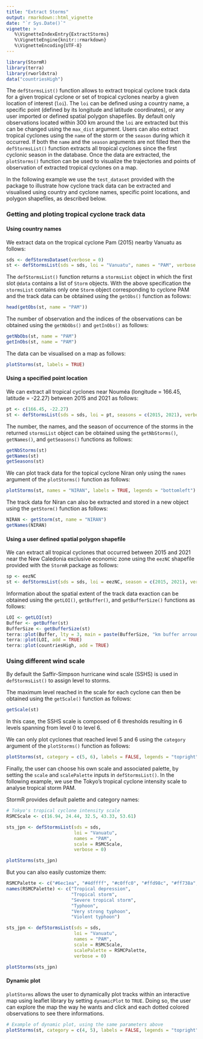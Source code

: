 ```yaml
---
title: "Extract Storms"
output: rmarkdown::html_vignette
date: "`r Sys.Date()`"
vignette: >
   %\VignetteIndexEntry{ExtractStorms}
   %\VignetteEngine{knitr::rmarkdown}
   %\VignetteEncoding{UTF-8}
---
```





``` r
library(StormR)
library(terra)
library(rworldxtra)
data("countriesHigh")
```

The `defStormsList()` function allows to extract tropical cyclone track data for a
given tropical cyclone or set of tropical cyclones nearby a given location of
interest (`loi`). The `loi` can be defined using a country name, a specific
point (defined by its longitude and latitude coordinates), or any user imported
or defined spatial polygon shapefiles. By default only observations located
within 300 km around the `loi` are extracted but this can be changed using the
`max_dist` argument. Users can also extract tropical cyclones using the `name`
of the storm or the `season` during which it occurred. If both the `name` and
the `season` arguments are not filled then the `defStormsList()` function extracts all
tropical cyclones since the first cyclonic season in the database. Once the data
are extracted, the `plotStorms()` function can be used to visualize the
trajectories and points of observation of extracted tropical cyclones on a map.

In the following example we use the `test_dataset` provided with the package to
illustrate how cyclone track data can be extracted and visualised using country
and cyclone names, specific point locations, and polygon shapefiles, as
described below.

### Getting and ploting tropical cyclone track data

#### Using country names

We extract data on the tropical cyclone Pam (2015) nearby Vanuatu as follows:  

``` r
sds <- defStormsDataset(verbose = 0)
st <- defStormsList(sds = sds, loi = "Vanuatu", names = "PAM", verbose = 0)
```

The `defStormsList()` function returns a `stormsList` object in which the first slot
`@data` contains a list of `Storm` objects. With the above specification the
`stormsList` contains only one `Storm` object corresponding to cyclone PAM and
the track data can be obtained using the `getObs()` function as follows:

``` r
head(getObs(st, name = "PAM"))
```

The number of observation and the indices of the observations can be obtained
using the `getNbObs()` and `getInObs()` as follows:

``` r
getNbObs(st, name = "PAM")
getInObs(st, name = "PAM")
```

The data can be visualised on a map as follows:

``` r
plotStorms(st, labels = TRUE)
```

#### Using a specified point location

We can extract all tropical cyclones near Nouméa (longitude = 166.45, latitude =
-22.27) between 2015 and 2021 as follows:

``` r
pt <- c(166.45, -22.27)
st <- defStormsList(sds = sds, loi = pt, seasons = c(2015, 2021), verbose = 0)
```

The number, the names, and the season of occurrence of the storms in the
returned `stormsList` object can be obtained using the `getNbStorms()`,
`getNames()`, and `getSeasons()` functions as follows:

``` r
getNbStorms(st)
getNames(st)
getSeasons(st)
```

We can plot track data for the topical cyclone Niran only using the `names`
argument of the `plotStorms()` function as follows:

``` r
plotStorms(st, names = "NIRAN", labels = TRUE, legends = "bottomleft")
```

The track data for Niran can also be extracted and stored in a new object using
the `getStorm()` function as follows:

``` r
NIRAN <- getStorm(st, name = "NIRAN")
getNames(NIRAN)
```

#### Using a user defined spatial polygon shapefile 

We can extract all tropical cyclones that occurred between 2015 and 2021 near
the New Caledonia exclusive economic zone using the `eezNC` shapefile provided
with the `StormR` package as follows:

``` r
sp <- eezNC
st <- defStormsList(sds = sds, loi = eezNC, season = c(2015, 2021), verbose = 0)
```

Information about the spatial extent of the track data exaction can be obtained
using the `getLOI()`, `getBuffer()`, and `getBufferSize()` functions as follows:

``` r
LOI <- getLOI(st)
Buffer <- getBuffer(st)
BufferSize <- getBufferSize(st)
terra::plot(Buffer, lty = 3, main = paste(BufferSize, "km buffer arround New Caledonian EEZ", sep = " "))
terra::plot(LOI, add = TRUE)
terra::plot(countriesHigh, add = TRUE)
```

### Using different wind scale


By default the Saffir-Simpson hurricane wind scale (SSHS) is used in `defStormsList()`
to assign level to storms.

The maximum level reached in the scale for each cyclone
can then be obtained using the `getScale()` function as follows:

``` r
getScale(st)
```

In this case, the SSHS scale is composed of 6 thresholds resulting in 6 levels
spanning from level 0 to level 6.

We can only plot cyclones that reached level 5 and 6 using the `category`
argument of the `plotStorms()` function as follows:

``` r
plotStorms(st, category = c(5, 6), labels = FALSE, legends = "topright")
```
Finally, the user can choose his own scale and associated palette, by setting the `scale` and `scalePalette` inputs in `defStormsList()`. In the following example, we use the Tokyo's tropical cyclone intensity scale to analyse tropical storm PAM.

StormR provides default palette and category names:

```r
# Tokyo's tropical cyclone intensity scale
RSMCScale <- c(16.94, 24.44, 32.5, 43.33, 53.61)

sts_jpn <- defStormsList(sds = sds,
                         loi = "Vanuatu",
                         names = "PAM",
                         scale = RSMCScale,
                         verbose = 0)

plotStorms(sts_jpn)
```

But you can also easily customize them:
```r
RSMCPalette <- c("#6ec1ea", "#4dffff", "#c0ffc0", "#ffd98c", "#ff738a", "#a188fc")
names(RSMCPalette) <- c("Tropical depression",
                        "Tropical storm",
                        "Severe tropical storm",
                        "Typhoon",
                        "Very strong typhoon",
                        "Violent typhoon")

sts_jpn <- defStormsList(sds = sds,
                         loi = "Vanuatu",
                         names = "PAM",
                         scale = RSMCScale,
                         scalePalette = RSMCPalette,
                         verbose = 0)

plotStorms(sts_jpn)
```


#### Dynamic plot

`plotStorms` allows the user to dynamically plot tracks within an interactive map using leaflet
library by setting `dynamicPlot` to `TRUE`. Doing so, the user can explore the map the way he wants
and click and each dotted colored observations to see there informations.

``` r
# Example of dynamic plot, using the same parameters above
plotStorms(st, category = c(4, 5), labels = FALSE, legends = "topright", dynamicPlot=TRUE)
```

